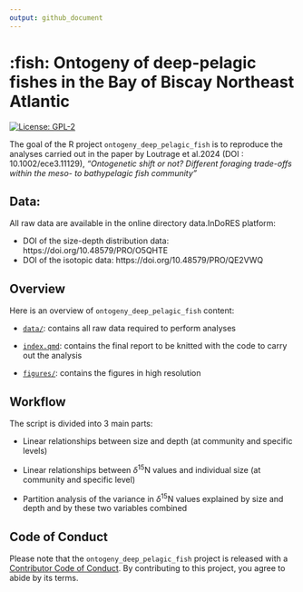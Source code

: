 ```yaml
---
output: github_document
---
```


# :fish: Ontogeny of deep-pelagic fishes in the Bay of Biscay Northeast Atlantic  

<!-- badges: start -->
[![License: GPL-2](https://img.shields.io/badge/License-GPL%20v2-blue.svg)](https://choosealicense.com/licenses/gpl-2.0/)
<!-- badges: end -->

The goal of the R project `ontogeny_deep_pelagic_fish` is to reproduce the analyses carried out in the paper by Loutrage et al.2024 (DOI : 10.1002/ece3.11129), *"Ontogenetic shift or not? Different foraging trade-offs within the meso- to bathypelagic fish community"*  

## Data:

All raw data are available in the online directory data.InDoRES platform:  

- DOI of the size-depth distribution data: https://doi.org/10.48579/PRO/O5QHTE
- DOI of the isotopic data: https://doi.org/10.48579/PRO/QE2VWQ 

## Overview

Here is an overview of `ontogeny_deep_pelagic_fish` content: 

-  [`data/`](https://github.com/lizloutrage/ontogeny_deep_pelagic_fish/tree/main/data):
contains all raw data required to perform analyses


-  [`index.qmd`](https://github.com/lizloutrage/ontogeny_deep_pelagic_fish/blob/main/index.qmd):
  contains the final report to be knitted with the code to carry out the analysis
  

-  [`figures/`](https://github.com/lizloutrage/ontogeny_deep_pelagic_fish/tree/main/figures):
  contains the figures in high resolution 
  
  
## Workflow 

The script is divided into 3 main parts: 

- Linear relationships between size and depth (at community and specific levels)

- Linear relationships between $\delta$<sup>15</sup>N values and individual size (at community and specific level)

- Partition analysis of the variance in $\delta$<sup>15</sup>N values explained by size and depth and by these two variables combined


## Code of Conduct

Please note that the `ontogeny_deep_pelagic_fish` project is released with a 
[Contributor Code of Conduct](https://contributor-covenant.org/version/2/0/CODE_OF_CONDUCT.html). 
By contributing to this project, you agree to abide by its terms.
